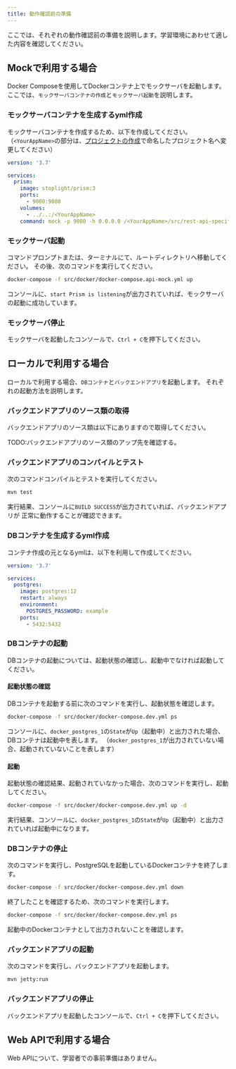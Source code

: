 ```yaml
---
title: 動作確認前の準備
---
```


ここでは、それぞれの動作確認前の準備を説明します。学習環境にあわせて適した内容を確認してください。

## Mockで利用する場合

Docker Composeを使用してDockerコンテナ上でモックサーバを起動します。
ここでは、`モックサーバコンテナの作成`と`モックサーバ起動`を説明します。

### モックサーバコンテナを生成するyml作成

モックサーバコンテナを作成するため、以下を作成してください。
（`<YourAppName>`の部分は、[プロジェクトの作成](../../../../getting-started/create-project)で命名したプロジェクト名へ変更してください）

```yaml title="/src/docker/docker-compose.api-mock.yml"
version: '3.7'

services:
  prism:
    image: stoplight/prism:3
    ports:
      - 9080:9080
    volumes:
      - ../..:/<YourAppName>
    command: mock -p 9080 -h 0.0.0.0 /<YourAppName>/src/rest-api-specification/openapi.yaml
```

### モックサーバ起動

コマンドプロンプトまたは、ターミナルにて、ルートディレクトリへ移動してください。
その後、次のコマンドを実行してください。

```bash
docker-compose -f src/docker/docker-compose.api-mock.yml up
```

コンソールに、`start Prism is listening`が出力されていれば、モックサーバの起動に成功しています。

### モックサーバ停止

モックサーバを起動したコンソールで、`Ctrl + C`を押下してください。

## ローカルで利用する場合

ローカルで利用する場合、`DBコンテナ`と`バックエンドアプリ`を起動します。
それぞれの起動方法を説明します。

### バックエンドアプリのソース類の取得

バックエンドアプリのソース類は以下にありますので取得してください。

TODO:バックエンドアプリのソース類のアップ先を確認する。

### バックエンドアプリのコンパイルとテスト

次のコマンドコンパイルとテストを実行してください。

```bash
mvn test
```

実行結果、コンソールに`BUILD SUCCESS`が出力されていれば、バックエンドアプリが
正常に動作することが確認できます。

### DBコンテナを生成するyml作成

コンテナ作成の元となるymlは、以下を利用して作成してください。

```yaml title="/src/docker/docker-compose.dev.yml"
version: '3.7'

services:
  postgres:
    image: postgres:12
    restart: always
    environment:
      POSTGRES_PASSWORD: example
    ports:
      - 5432:5432
```

### DBコンテナの起動

DBコンテナの起動については、起動状態の確認し、起動中でなければ起動してください。

#### 起動状態の確認

DBコンテナを起動する前に次のコマンドを実行し、起動状態を確認します。

```bash
docker-compose -f src/docker/docker-compose.dev.yml ps
```

コンソールに、`docker_postgres_1`の`State`が`Up`（起動中）と出力された場合、DBコンテナは起動中を表します。
（`docker_postgres_1`が出力されていない場合、起動されていないことを表します）

#### 起動

起動状態の確認結果、起動されていなかった場合、次のコマンドを実行し、起動してください。

```bash
docker-compose -f src/docker/docker-compose.dev.yml up -d
```

実行結果、コンソールに、`docker_postgres_1`の`State`が`Up`（起動中）と出力されていれば起動中になります。

### DBコンテナの停止

次のコマンドを実行し、PostgreSQLを起動しているDockerコンテナを終了します。

```bash
docker-compose -f src/docker/docker-compose.dev.yml down
```

終了したことを確認するため、次のコマンドを実行します。

```bash
docker-compose -f src/docker/docker-compose.dev.yml ps
```

起動中のDockerコンテナとして出力されないことを確認します。

### バックエンドアプリの起動

次のコマンドを実行し、バックエンドアプリを起動します。

```bash
mvn jetty:run
```

### バックエンドアプリの停止

バックエンドアプリを起動したコンソールで、`Ctrl + C`を押下してください。

## Web APIで利用する場合

Web APIについて、学習者での事前準備はありません。
